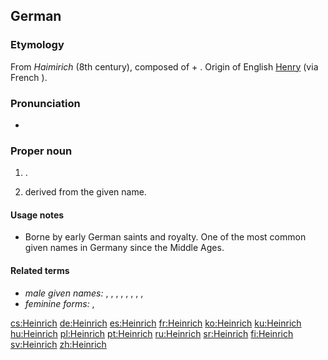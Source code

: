 ==German==

===Etymology===
From {{etyl|goh|de}} ''Haimirich'' (8th century), composed of {{m|goh|heim||home}} + {{m|goh|rihhi||ruler}}. 
Origin of English [[Henry]] (via French {{l|fr|Henri}}).

===Pronunciation===
* {{IPA|[ˈhaɪnʁɪç]|lang=de}}

===Proper noun===
{{de-proper noun|m}}

# {{given name|male|lang=de}}.
# {{surname|lang=de|from=given names|dot=}} derived from the given name.

====Usage notes====
* Borne by early German saints and royalty. One of the most common given names in Germany since the Middle Ages.

====Related terms====
* ''male given names:'' {{l|de|Emmerich}}, {{l|de|Harry}}, {{l|de|Heiko}}, {{l|de|Heine}}, {{l|de|Heiner}}, {{l|de|Heinz}}, {{l|de|Henri}}, {{l|de|Henry}}, {{l|de|Hinrich}}
* ''feminine forms:'' {{l|de|Heike}}, {{l|de|Henny}}

[[cs:Heinrich]]
[[de:Heinrich]]
[[es:Heinrich]]
[[fr:Heinrich]]
[[ko:Heinrich]]
[[ku:Heinrich]]
[[hu:Heinrich]]
[[pl:Heinrich]]
[[pt:Heinrich]]
[[ru:Heinrich]]
[[sr:Heinrich]]
[[fi:Heinrich]]
[[sv:Heinrich]]
[[zh:Heinrich]]